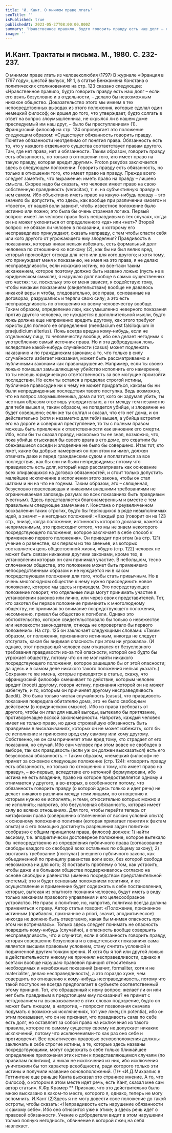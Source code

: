 ```yaml
---
title: 'И. Кант. О мнимом праве лгать'
seoTitle: ''
isPublished: true
publishedAt: 2023-05-27T08:00:00.000Z
summary: 'Нравственное правило, будто говорить правду есть наш долг – если его взять безусловно и в отдельности, – делало бы невозможным никакое общество'
image: ''
---
```


## И.Кант. Трактаты и письма. М., 1980. С. 232-237.

О мнимом праве лгать из человеколюбия (1797)
В журнале «Франция в 1797 году», шестой выпуск, № 1, в статье Бенжамена Констана о
политических столкновениях на стр. 123 сказано следующее:
«Нравственное правило, будто говорить правду есть наш долг – если его взять безусловно и в
отдельности, – делало бы невозможным никакое общество. Доказательство этого мы имеем в тех
непосредственных выводах из этого положения, которые сделал один немецкий философ; он
дошел до того, что утверждает, будто солгать в ответ на вопрос злоумышленника, не скрылся ли в
нашем доме преследуемый им наш друг, – было бы преступлением» (1).
Французский философ на стр. 124 опровергает это положение следующим образом: «Существует
обязанность говорить правду. Понятие обязанности неотделимо от понятия права. Обязанность
есть то, что у каждого отдельного существа соответствует правам другого. Там, где нет права, нет и
обязанности. Таким образом, говорить правду есть обязанность, но только в отношении того, кто
имеет право на такую правду, которая вредит другим».
Proton pseydos заключается здесь в следующем положении: Говорить правду есть обязанность,
но только в отношении того, кто имеет право на правду.
Прежде всего следует заметить, что выражение: иметь право на правду – лишено смысла. Скорее
надо бы сказать, что человек имеет право на свою собственную правдивость (veracitas), т. е. на
субъективную правду в нем самом. Ибо объективно иметь право на какую-нибудь правду – это
значило бы допустить, что здесь, как вообще при различении «моего» и «твоего», от
нашей воли зависит, чтобы известное положение было истинно или ложно; это была бы очень
странная логика.
Первый вопрос: имеет ли человек право быть неправдивым в тех случаях, когда он не может
уклониться от определенного «да» или «нет»? Второй вопрос: не обязан ли человек в показании,
к которому его несправедливо принуждают, сказать неправду, с тем чтобы спасти себя или кого
другого от угрожающего ему злодеяния?
Правдивость в показаниях, которых никак нельзя избежать, есть формальный долг человека по
отношению ко всякому (2), как бы ни был велик вред, который произойдет отсюда для него или
для кого другого; и хотя тому, кто принуждает меня к показанию, не имея на это права, я не делаю
несправедливости, если искажаю истину, но все-таки таким искажением, которое поэтому должно
быть названо ложью (пусть не в юридическом смысле), я нарушаю долг вообще в самых
существенных его частях: т.е. поскольку это от меня зависит, я содействую тому, чтобы никаким
показаниям (свидетельствам) вообще не давалось никакой веры и чтобы, следовательно, все
права, основанные на договорах, разрушались и теряли свою силу; а это есть несправедливость по
отношению ко всему человечеству вообще.
Таким образом, определение лжи, как умышленно неверного показания против другого человека,
не нуждается в дополнительной мысли, будто ложь должна еще непременно вредить другому,
как этого требуют юристы для полного ее определения (mendacium est falsiloquium in praejudicium
alterius). Ложь всегда вредна кому-нибудь, если не отдельному лицу, то человечеству вообще, ибо
она делает негодным к употреблению самый источник права.
Но и эта добродушная ложь вследствие какой-нибудь случайности (casus) может подлежать
наказанию и по гражданским законам; а то, что только в силу случайности избегает наказания,
может быть рассматриваемо и публичными законами как правонарушение. Например, если ты
своею ложью помешал замышляющему убийство исполнить его намерение, то ты несешь
юридическую ответственность за все могущие произойти последствии. Но если ты остался в
пределах строгой истины, публичное правосудие ни к чему не может придраться, каковы бы ни
были непредвиденные последствия твоего поступка. Ведь возможно, что на вопрос
злоумышленника, дома ли тот, кого он задумал убить, ты честным образом ответишь
утвердительно, а тот между тем незаметно для тебя вышел и, таким образом, не попадется
убийце, и злодеяние не будет совершено; если же ты солгал и сказал, что его нет дома, и он
действительно (хотя и незаметно для тебя) вышел, а убийца встретил его на дороге и совершил
преступление, то ты с полным правом можешь быть привлечен к ответственности как виновник
его смерти. Ибо, если бы ты сказал правду, насколько ты ее знал, возможно, что, пока убийца
отыскивал бы своего врага в его доме, его схватили бы сбежавшиеся соседи и злодеяние не было
бы совершено. Итак тот, кто лжет, какие бы добрые намерения он при этом ни имел, должен
отвечать даже и перед гражданским судом и поплатиться за все последствия, как бы они ни были
непредвидимы; потому что правдивость есть долг, который надо рассматривать как основание
всех опирающихся на договор обязанностей, и стоит только допустить малейшее исключение в
исполнении этого закона, чтобы он стал шатким и ни на что не годным.
Таким образом, это – священная, безусловно повелевающая и никакими внешними требованиями
не ограничиваемая заповедь разума: во всех показаниях быть правдивым (честным).
Здесь представляется благонамеренным и вместе с тем правильным следующее замечание г.
Констана о преувеличенном восхвалении таких строгих, будто бы теряющихся в ряде
невыполнимых идей, а значит – и негодных положений: «Каждый раз (говорит он на 123 стр.,
внизу), когда положение, истинность которого доказана, кажется неприменимым, это происходит
оттого, что мы не знаем некоторого посредствующего положения, которое заключает в себе
способ к применению первого положения». Он приводит при этом (на стр. 121) учение
о равенстве, как первом из тех звеньев, из которых составляется цепь общественной жизни,
«будто (стр. 122) человек не может быть связан никакими другими законами, кроме тех, в
установлении которых он сам принимал участие. В небольшом, тесно сплоченном обществе, это
положение может быть применяемо непосредственным образом и не нуждается ни в каком
посредствующем положении для того, чтобы стать привычным. Но в очень многолюдном
обществе к нему нужно присоединить новое положение, которое мы здесь и приведем. Это
посредствующее положение говорит, что отдельные лица могут принимать участие в
установлении законов или лично, или через своих представителей. Тот, кто захотел бы первое
положение применить к многолюдному обществу, не принимая во внимание посредствующего
положения, несомненно, привел бы общество к погибели. Однако это обстоятельство, которое
свидетельствовало бы только о невежестве или неловкости законодателя, отнюдь не опровергало
бы первого положения». На стр. 125 он заключает следующими словами: «Таким образом, от
положения, признанного истинным, никогда не следует отступать, какая бы видимая опасность
при этом ни угрожала». (И однако, этот прекрасный человек сам отказался от безусловного
требования правдивости из-за той опасности, которой оно будто бы угрожает обществу, потому
что он не мог найти никакого посредствующего положения, которое защищало бы от этой
опасности; да здесь и в самом деле никакого такого положения нельзя указать.)
Сохраняя те же имена, которые приводятся в статье, скажу, что «французский философ»
смешивает то действие, которым человек вредит (nocet) другому, говоря истину, признания
которой он не может избегнуть, и то, которым он причиняет другому несправедливость (laedit).
Это была только чистая случайность (casus), что правдивость показания повредила обитателю
дома, это не было свободным действием (в юридическом смысле). Ибо из права требовать от
другого, чтобы он лгал для нашей выгоды, вытекало бы притязание, противоречащее всякой
закономерности. Напротив, каждый человек имеет не только право, но даже строжайшую
обязанность быть правдивым в высказываниях, которых он не может избежать, хотя бы ее
исполнение и приносило вред ему самому или кому другому. Собственно, не он сам причиняет
этим вред тому, кто страдает от его показания, но случай. Ибо сам человек при этом вовсе не
свободен в выборе, так как правдивость (если уж oн должен высказаться) есть его безусловная
обязанность. – Таким образом, «немецкий философ» не примет за основное следующее
положение (стр. 124): «говорить правду есть обязанность, но только по отношению к тому,
кто имеет право на правду», – во-первых, вследствие его неточной формулировки, ибо истина не
есть владение, право на которое предоставляется одному и отнимается у другого, а во-вторых, в
особенности потому, что обязанность говорить правду (о которой здесь только и идет речь) не
делает никакого различия между теми лицами, по отношению к которым нужно ее исполнять, и
теми, относительно которых можно и не исполнять; напротив, это безусловная
обязанность, которая имеет силу во всяких отношениях.
Для того, чтобы перейти теперь от метафизики права (совершенно отвлеченной от всяких
условий опыта) к основному положению политики (которая прилагает понятия к фактам опыта) и
с его помощью достигнуть разрешения задач политики сообразно с общим принципом права,
философ должен: 1) найти аксиому, т.е. аподиктически достоверное положение, которое
вытекало бы непосредственно из определения публичного права (согласование свободы каждого
со свободой всех остальных по общему закону); 2) выставить требование (постулат) внешнего
публичного закона, как объединенной по принципу равенства воли всех, без которой свобода
невозможна ни для кого; 3) поставить проблему о том, как устроить, чтобы даже и в большом
обществе поддерживалось согласно на основе свободы и равенства (именно посредством
представительной системы); это и будет основным положением политики, и ее осуществление и
применение будет содержать в себе постановления, которые, вытекая из опытного познания
человека, будут иметь в виду только механизм правового управления и его целесообразное
устройство. Не право к политике, но, напротив, политика всегда должна применяться к праву.
Автор статьи говорит: «Положение, признанное истинным (прибавлю, признанное a priori, значит,
аподиктическое) никогда не должно быть отвергаемо, какая бы мнимая опасность при этом ни
встречалась». Только здесь следует понимать не опасность повредить кому-нибудь (случайно), а
опасность вообще совершить несправедливость, что и случится, если я обязанность говорить
правду, которая совершенно безусловна и в свидетельских показаниях сама является высшим
правовым условием, стану считать условной и подчиненной другим точкам зрения. И хотя бы я
той или другой ложью в действительности никому не причинял несправедливости, однако я всетаки вообще нарушаю правовой принцип относительно необходимых и неизбежных показаний
(значит, formaliter, хотя и не materialiter, делаю несправедливость), а это гораздо хуже, чем
совершить по отношению к кому-нибудь несправедливость, потому что такой поступок не всегда
предполагает в субъекте соответственный этому принцип.
Тот, кто обращенный к нему вопрос: желает ли он или нет быть правдивым в предстоящем ему
показании? не примет с негодованием на высказываемое в этих словах подозрение, будто он
может быть лжецом, а напротив, – попросит позволения сначала подумать о возможных
исключениях, тот уже лжец (in potentia), ибо он этим показывает, что он не признает, что
правдивость сама по себе есть долг, но оставляет за собой право на исключения из такого
правила, которое по самому существу своему не допускает никаких исключений, потому что
исключениями-то как раз оно себе и противоречит.
Все практически-правовые основоположения должны заключать в себе строгие истины, а те,
которые здесь названы посредствующими, могут содержать в себе только ближайшее
определение приложения этих истин к представляющимся случаям (по правилам политики), а
никак не исключения из них, ибо исключения уничтожили бы тот характер всеобщности, ради
которого только эти истины и получили название основоположений.
(1)\* «И.Д.Михаэлис в Геттингене еще раньше Канта высказал это странное мнение. А то, что
философ, о котором в этом месте идет речь, есть Кант, сказал мне сам автор статьи».
К.Фр.Крамер
\*\* Признаю, что это действительно было мною высказано в каком-то месте, которого я, однако,
теперь не могу вспомнить.
И.Кант
(2)Здесь я не могу довести свое положение до такой остроты, чтобы сказать: «Неправдивость есть
нарушение обязанности к самому себе». Ибо оно относится уже к этике; а здесь речь идет о
правовой обязанности. Учение о добродетели видит в этом нарушении только полную
негодность, обвинение в которой лжец на себя навлекает.
